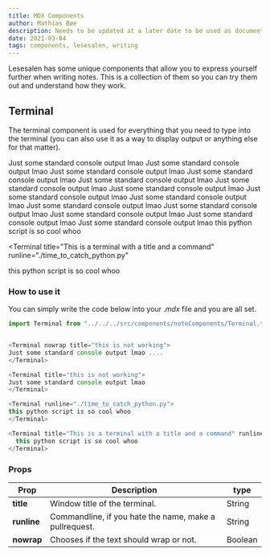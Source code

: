 ```yaml
---
title: MDX Components
author: Mathias Bøe
description: Needs to be updated at a later date to be used as documentation for the components
date: 2021-03-04
tags: components, lesesalen, writing
---
```



Lesesalen has some unique components that allow you to express yourself further when writing notes. This is a collection of them so you can try them out and understand how they work.

## Terminal

The terminal component is used for everything that you need to type into the terminal (you can also use it as a way to display output or anything else for that matter).

<Terminal nowrap title="This is a terminal with a title">
  Just some standard console output lmao Just some standard console output lmao
  Just some standard console output lmao Just some standard console output lmao
  Just some standard console output lmao Just some standard console output lmao
  Just some standard console output lmao
</Terminal>

<Terminal title="This is a terminal with a title">
  Just some standard console output lmao Just some standard console output lmao
  Just some standard console output lmao Just some standard console output lmao
  Just some standard console output lmao Just some standard console output lmao
  Just some standard console output lmao
</Terminal>

<Terminal runline="./time_to_catch_python.py">
  this python script is so cool whoo
</Terminal>

<Terminal
  title="This is a terminal with a title and a command"
  runline="./time_to_catch_python.py"
>
  this python script is so cool whoo
</Terminal>

### How to use it

You can simply write the code below into your $.mdx$ file and you are all set.

```js
import Terminal from "../../../src/components/noteComponents/Terminal.tsx"


<Terminal nowrap title="this is not working">
Just some standard console output lmao ....
</Terminal>

<Terminal title="this is not working">
Just some standard console output lmao
</Terminal>

<Terminal runline="./time_to_catch_python.py">
this python script is so cool whoo
</Terminal>

<Terminal title="This is a terminal with a title and a command" runline="./time_to_catch_python.py">
  this python script is so cool whoo
</Terminal>
```

### Props

| Prop        | Description                                            | type    |
| ----------- | ------------------------------------------------------ | ------- |
| **title**   | Window title of the terminal.                          | String  |
| **runline** | Commandline, if you hate the name, make a pullrequest. | String  |
| **nowrap**  | Chooses if the text should wrap or not.                | Boolean |
